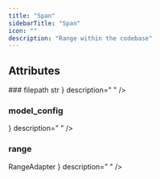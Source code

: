 ```yaml
---
title: "Span"
sidebarTitle: "Span"
icon: ""
description: "Range within the codebase"
---
```


<GithubLinkNote link="https://github.com/codegen-sh/codegen-sdk/blob/adding-return-types/src/codegen/sdk/codebase/span.py#L64-L69" />


## Attributes
<HorizontalDivider />
### <span className="text-primary">filepath</span>
<HorizontalDivider light={true} />
<Attribute type={ <code className="text-sm bg-gray-100 px-2 py-0.5 rounded">str</code> } description="
" />

### <span className="text-primary">model_config</span>
<HorizontalDivider light={true} />
<Attribute type={ <span></span> } description="
" />

### <span className="text-primary">range</span>
<HorizontalDivider light={true} />
<Attribute type={ <code className="text-sm bg-gray-100 px-2 py-0.5 rounded">RangeAdapter</code> } description="
" />



